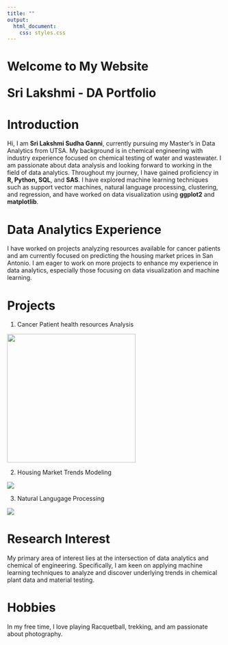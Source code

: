 ```yaml
---
title: ""
output: 
  html_document:
    css: styles.css
---
```


::: {.header align="left"}
<h1>

Welcome to My Website

Sri Lakshmi - DA Portfolio

</h1>
:::

# Introduction

Hi, I am **Sri Lakshmi Sudha Ganni**, currently pursuing my Master’s in Data Analytics from UTSA. My background is in chemical engineering with industry experience focused on chemical testing of water and wastewater. I am passionate about data analysis and looking forward to working in the field of data analytics. Throughout my journey, I have gained proficiency in **R, Python, SQL**, and **SAS**. I have explored machine learning techniques such as support vector machines, natural language processing, clustering, and regression, and have worked on data visualization using **ggplot2** and **matplotlib**.

# Data Analytics Experience

I have worked on projects analyzing resources available for cancer patients and am currently focused on predicting the housing market prices in San Antonio. I am eager to work on more projects to enhance my experience in data analytics, especially those focusing on data visualization and machine learning.

# Projects

1)  Cancer Patient health resources Analysis 

![](cancer_DA.jpg){fig-align="left" width="300"}

2)  Housing Market Trends Modeling

![](housing.jpg){}

3)  Natural Langugage Processing

![](nlp.jpg){}

# Research Interest

My primary area of interest lies at the intersection of data analytics and chemical of engineering. Specifically, I am keen on applying machine learning techniques to analyze and discover underlying trends in chemical plant data and material testing.

# Hobbies

In my free time, I love playing Racquetball, trekking, and am passionate about photography.
